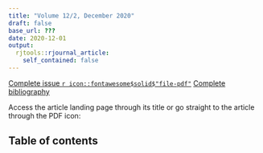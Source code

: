 ```yaml
---
title: "Volume 12/2, December 2020"
draft: false
base_url: ???
date: 2020-12-01
output:
  rjtools::rjournal_article:
    self_contained: false
---
```


[Complete issue `r icon::fontawesome$solid$"file-pdf"`](RJ-2020-2.pdf)
[Complete bibliography](https://rjournal.github.io/archive/2020-2/index-bib.html)

Access the article landing page through its title or go straight to the article through the PDF icon:

## Table of contents

